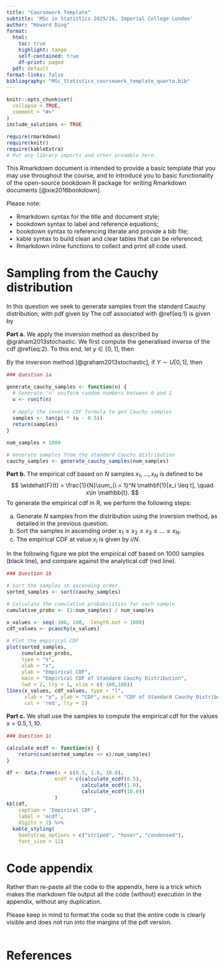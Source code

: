 ```yaml
---
title: "Coursework Template"
subtitle: 'MSc in Statistics 2025/26, Imperial College London'
author: "Howard Ding"
format:
  html:
    toc: true
    highlight: tango
    self-contained: true
    df-print: paged
  pdf: default
format-links: false
bibliography: "MSc_Statistics_coursework_template_quarto.bib" 
---
```


<style type="text/css">
h1{
  font-size: 24pt;
}
h2{
  font-size: 18pt;
}
body{
  font-size: 12pt;
}
</style>

```r
knitr::opts_chunk$set(
  collapse = TRUE,
  comment = "#>"
)
include_solutions <- TRUE
```
```r
require(rmarkdown)
require(knitr)
require(kableExtra)
# Put any library imports and other preamble here.
```

This Rmarkdown document is intended to provide a basic template that you may use throughout the course, and to introduce you to basic functionality of the open-source bookdown R package for writing Rmarkdown documents [@xie2016bookdown].

Please note:

- Rmarkdown syntax for the title and document style;
- bookdown syntax to label and reference equations;
- bookdown syntax to referencing literate and provide a bib file;
- kable syntax to build clean and clear tables that can be referenced;
- Rmarkdown inline functions to collect and print all code used.

# Sampling from the Cauchy distribution

In this question we seek to generate samples from the standard Cauchy distribution, with pdf given by
\begin{equation}
  p(x) = \frac{1}{\pi (1 + x^2)}, \quad x \in \mathbb{R}.
  (\#eq:1)
\end{equation}
The cdf associated with \@ref(eq:1) is given by
\begin{equation}
  F(x) = \frac{1}{\pi}\arctan(x) + \frac{1}{2}.
  (\#eq:2)
\end{equation}

**Part a.**  We apply the inversion method as described by @graham2013stochastic. We first compute the generalised inverse of the cdf \@ref(eq:2).  To this end, let $y\in [0,1]$, then

\begin{align}
    y &= F(x), \quad \iff (\#eq:3a) \\
    y &= \frac{1}{\pi}\arctan(x) + \frac{1}{2} \quad \iff \\
    y-\frac{1}{2}  &= \frac{1}{\pi}\arctan(x)  \quad \iff \\
    \pi\left(y-\frac{1}{2}\right)  &= \arctan(x)  \quad \iff \\
    x &= \tan\left(\pi\left(y-\frac{1}{2}\right)\right). 
\end{align}

By the inversion method [@graham2013stochastic], if $Y \sim U[0,1]$, then 

\begin{equation}
  X = \tan\left(\pi\left(Y-\frac{1}{2}\right)\right),
  (\#eq:4)
\end{equation}

```r

### Question 1a

generate_cauchy_samples <- function(n) {
  # Generate 'n' uniform random numbers between 0 and 1
  u <- runif(n)
  
  # Apply the inverse CDF formula to get Cauchy samples
  samples <- tan(pi * (u - 0.5))  
  return(samples)
}

num_samples = 1000

# Generate samples from the standard Cauchy distribution
cauchy_samples <- generate_cauchy_samples(num_samples)

```


**Part b.**   The empirical cdf based on $N$ samples $x_1, \ldots, x_N$ is defined to be
              $$
                \widehat{F}(t) = \frac{1}{N}\sum_{i = 1}^N \mathbf{1}[x_i \leq t], \quad x\in \mathbb{t}.
              $$
To generate the empirical cdf in R, we perform the following steps:
            
a. Generate $N$ samples from the distribution using the inversion method, as detailed in the previous question.  
b. Sort the samples in ascending order $x_1 \leq x_2 \leq x_3 \leq \ldots \leq x_N$.
c. The empirical CDF at value $x_i$ is given by $i/N$.  


In the following figure we plot the empirical cdf based on 1000 samples (black line), and compare against the analytical cdf (red line).  

```r

### Question 1b

# Sort the samples in ascending order
sorted_samples <- sort(cauchy_samples)

# Calculate the cumulative probabilities for each sample
cumulative_probs <- (1:num_samples) / num_samples

x_values <- seq(-100, 100,  length.out = 1000)
cdf_values <- pcauchy(x_values)

# Plot the empirical CDF
plot(sorted_samples, 
     cumulative_probs, 
     type = "s", 
     xlab = "x", 
     ylab = "Empirical CDF", 
     main = "Empirical CDF of Standard Cauchy Distribution", 
     lwd = 2, lty = 1, xlim = c(-100,100))
lines(x_values, cdf_values, type = "l", 
      xlab = "x", ylab = "CDF", main = "CDF of Standard Cauchy Distribution", 
      col = 'red', lty = 2)
```

**Part c.**  We shall use the samples to compute the empirical cdf for the values $x = 0.5, 1, 10$.  

```r

### Question 1c

calculate_ecdf <- function(x) {
    return(sum(sorted_samples <= x)/num_samples)
}

df <- data.frame(x = c(0.5, 1.0, 10.0), 
                ecdf = c(calculate_ecdf(0.5), 
                         calculate_ecdf(1.0), 
                         calculate_ecdf(10.0))
                )
kbl(df,
    caption = 'Empirical CDF', 
    label = 'ecdf',
    digits = 2) %>%
  kable_styling(
    bootstrap_options = c("striped", "hover", "condensed"),
    font_size = 12)
```


# Code appendix

Rather than re-paste all the code to the appendix, here is a trick which makes the markdown file output all the code (without) execution in the appendix, without any duplication.

Please keep in mind to format the code so that the entire code is clearly visible and does not run into the margins of the pdf version.  

```r
```

# References
